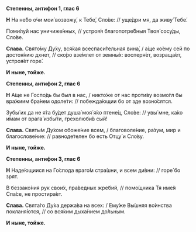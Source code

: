 **Степенны, антифон 1, глас 6**

**Н** На не́бо о́чи мои́ возвожу́, к Тебе́, Сло́ве: // уще́дри мя, да живу́ Тебе́.

Поми́луй нас уничиже́нных, // устроя́я благопотре́бныя Твоя́ сосу́ды, Сло́ве.

**Слава.** Свято́му Ду́ху, вся́кая всеспаси́тельная вина́, / а́ще ко́ему сей по достоя́нию дхнет, // ско́ро взе́млет от земны́х: восперя́ет, возраща́ет, устроя́ет горе́.

**И ныне, тойже.**

**Степенны, антифон 2, глас 6**

**Н** А́ще не Госпо́дь бы был в нас, / никто́же от нас проти́ву возмо́гл бы вра́жиим бра́нем одоле́ти: // побежда́ющии бо от зде возно́сятся.

Зубы́ их да не я́та бу́дет душа́ моя́ я́ко птене́ц, Сло́ве: // увы́ мне, ка́ко и́мам от врага́ избы́ти, грехолюби́в сый!

**Слава.** Святы́м Ду́хом обоже́ние всем, / благоволе́ние, ра́зум, мир и благослове́ние: // равноде́телен бо есть Отцу́ и Сло́ву.

**И ныне, тойже.**

**Степенны, антифон 3, глас 6**

**Н** Наде́ющиися на Го́спода враго́м стра́шни, и всем ди́вни: // горе́ бо зрят.

В беззако́ния рук свои́х, пра́ведных жре́бий, // помо́щника Тя име́я Спа́се, не простира́ет.

**Слава.** Свята́го Ду́ха держа́ва на всех: / Ему́же Вы́шняя во́инства покланя́ются, // со вся́ким дыха́нием до́льным.

**И ныне, тойже.**
